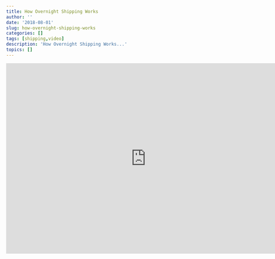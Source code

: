 ```yaml
---
title: How Overnight Shipping Works
author: ''
date: '2018-08-01'
slug: how-overnight-shipping-works
categories: []
tags: [shipping,video]
description: 'How Overnight Shipping Works...' 
topics: []
---
```


<iframe width="760" height="520" src="https://www.youtube.com/embed/y3qfeoqErtY" frameborder="0" allow="autoplay; encrypted-media" allowfullscreen></iframe>


